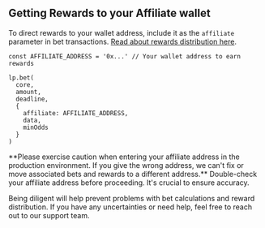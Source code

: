 
## Getting Rewards to your Affiliate wallet

To direct rewards to your wallet address, include it as the `affiliate` parameter in bet transactions. [Read about rewards distribution here](https://gem.azuro.org/knowledge-hub/how-azuro-works/reward-distribution).

```
const AFFILIATE_ADDRESS = '0x...' // Your wallet address to earn rewards

lp.bet(
  core,
  amount,
  deadline,
  {
    affiliate: AFFILIATE_ADDRESS,
    data,
    minOdds
  }
)

```

<Callout type="warning">
**Please exercise caution when entering your affiliate address in the production environment.
If you give the wrong address, we can't fix or move associated bets and rewards to a different address.**
Double-check your affiliate address before proceeding. It's crucial to ensure accuracy.

Being diligent will help prevent problems with bet calculations and reward distribution.
If you have any uncertainties or need help, feel free to reach out to our support team.
</Callout>